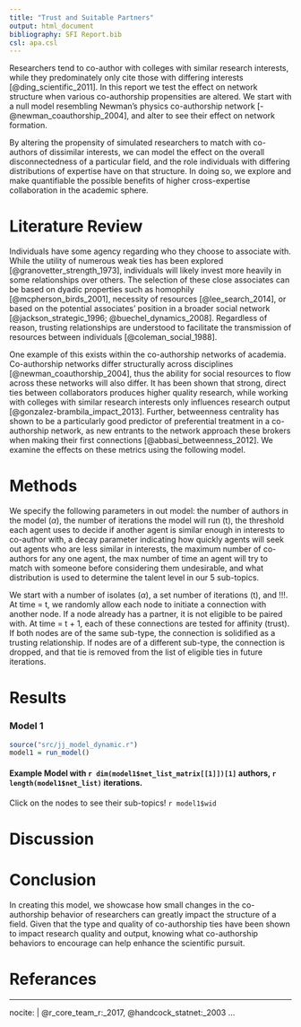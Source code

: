 ```yaml
---
title: "Trust and Suitable Partners"
output: html_document
bibliography: SFI Report.bib
csl: apa.csl
---
```


  Researchers tend to co-author with colleges with similar research interests, while they predominately only cite those with differing interests [@ding_scientific_2011]. In this report we test the effect on network structure when various co-authorship propensities are altered. We start with a null model resembling Newman's physics co-authorship network [-@newman_coauthorship_2004], and alter <NAMES OF PARAMETERS> to see their effect on network formation.
  
  By altering the propensity of simulated researchers to match with co-authors of dissimilar interests, we can model the effect on the overall disconnectedness of a particular field, and the role individuals with differing distributions of expertise have on that structure. In doing so, we explore and make quantifiable the possible benefits of higher cross-expertise collaboration in the academic sphere.
  
# Literature Review

  Individuals have some agency regarding who they choose to associate with. While the utility of numerous weak ties has been explored [@granovetter_strength_1973], individuals will likely invest more heavily in some relationships over others. The selection of these close associates can be based on dyadic properties such as homophily [@mcpherson_birds_2001], necessity of resources [@lee_search_2014], or based on the potential associates' position in a broader social network [@jackson_strategic_1996; @buechel_dynamics_2008]. Regardless of reason, trusting relationships are understood to facilitate the transmission of resources between individuals [@coleman_social_1988].
  
  One example of this exists within the co-authorship networks of academia. Co-authorship networks differ structurally across disciplines [@newman_coauthorship_2004], thus the ability for social resources to flow across these networks will also differ. It has been shown that strong, direct ties between collaborators produces higher quality research, while working with colleges with similar research interests only influences research output [@gonzalez-brambila_impact_2013]. Further, betweenness centrality has shown to be a particularly good predictor of preferential treatment in a co-authorship network, as new entrants to the network approach these brokers when making their first connections [@abbasi_betweenness_2012]. We examine the effects on these metrics using the following model.

# Methods

  We specify the following parameters in out model: 
  the number of authors in the model ($\alpha$), 
  the number of iterations the model will run (t), 
  the threshold each agent uses to decide if another agent is similar enough in interests to co-author with,
  a decay parameter indicating how quickly agents will seek out agents who are less similar in interests,
  the maximum number of co-authors for any one agent,
  the max number of time an agent will try to match with someone before considering them undesirable,
  and what distribution is used to determine the talent level in our 5 sub-topics.


  We start with a number of isolates ($\alpha$), a set number of iterations (t), and !!!. At time = t, we randomly allow each node to initiate a connection with another node. If a node already has a partner, it is not eligible to be paired with. At time = t + 1, each of these connections are tested for affinity (trust). If both nodes are of the same sub-type, the connection is solidified as a trusting relationship. If nodes are of a different sub-type, the connection is dropped, and that tie is removed from the list of eligible ties in future iterations.

# Results
### Model 1
```r
source("src/jj_model_dynamic.r")
model1 = run_model()
```
#### Example Model with `r dim(model1$net_list_matrix[[1]])[1]` authors, `r length(model1$net_list)` iterations.
Click on the nodes to see their sub-topics!
`r model1$wid`

# Discussion

# Conclusion

  In creating this model, we showcase how small changes in the co-authorship behavior of researchers can greatly impact the structure of a field. Given that the type and quality of co-authorship ties have been shown to impact research quality and output, knowing what co-authorship behaviors to encourage can help enhance the scientific pursuit.

# Referances

---
nocite: | 
  @r_core_team_r:_2017, @handcock_statnet:_2003
...

